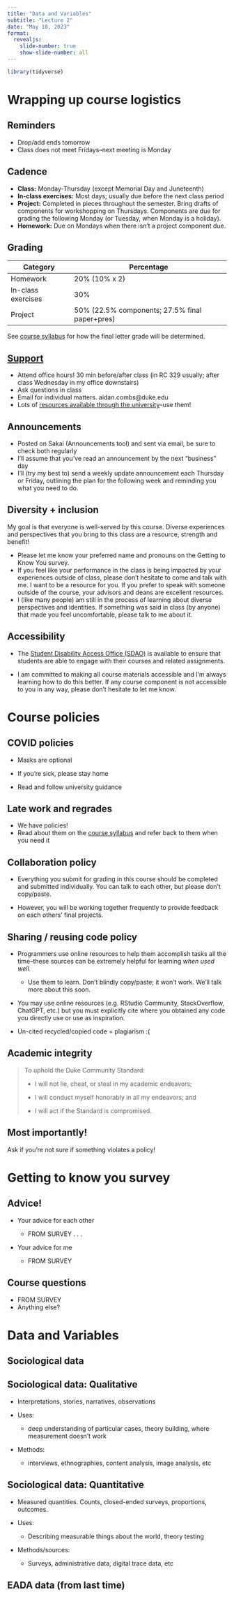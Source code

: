 ```yaml
---
title: "Data and Variables"
subtitle: "Lecture 2"
date: "May 18, 2023"
format: 
  revealjs:
    slide-number: true
    show-slide-number: all
---
```


```r
library(tidyverse)
```

# Wrapping up course logistics

## Reminders

-   Drop/add ends tomorrow
-   Class does not meet Fridays--next meeting is Monday

## Cadence

::: incremental
-   **Class:** Monday-Thursday (except Memorial Day and Juneteenth)
-   **In-class exercises:** Most days; usually due before the next class period
-   **Project:** Completed in pieces throughout the semester. Bring drafts of components for workshopping on Thursdays. Components are due for grading the following Monday (or Tuesday, when Monday is a holiday).
-   **Homework:** Due on Mondays when there isn't a project component due.
:::

## Grading {.smaller}

| Category           | Percentage                                     |
|--------------------|------------------------------------------------|
| Homework           | 20% (10% x 2)                                  |
| In-class exercises | 30%                                            |
| Project            | 50% (22.5% components; 27.5% final paper+pres) |

See [course syllabus](https://soc333-sum23.github.io/course-syllabus.html#grading) for how the final letter grade will be determined.

## [Support](https://soc333-sum23.github.io/course-support.html)

-   Attend office hours! 30 min before/after class (in RC 329 usually; after class Wednesday in my office downstairs)
-   Ask questions in class
-   Email for individual matters. aidan.combs\@duke.edu
-   Lots of [resources available through the university](https://soc333-sum23.github.io/course-support.html#academic-support)--use them!

## Announcements

-   Posted on Sakai (Announcements tool) and sent via email, be sure to check both regularly
-   I'll assume that you've read an announcement by the next "business" day
-   I'll (try my best to) send a weekly update announcement each Thursday or Friday, outlining the plan for the following week and reminding you what you need to do.

## Diversity + inclusion {.smaller}

My goal is that everyone is well-served by this course. Diverse experiences and perspectives that you bring to this class are a resource, strength and benefit!

::: incremental
-   Please let me know your preferred name and pronouns on the Getting to Know You survey.
-   If you feel like your performance in the class is being impacted by your experiences outside of class, please don't hesitate to come and talk with me. I want to be a resource for you. If you prefer to speak with someone outside of the course, your advisors and deans are excellent resources.
-   I (like many people) am still in the process of learning about diverse perspectives and identities. If something was said in class (by anyone) that made you feel uncomfortable, please talk to me about it.
:::

## Accessibility

-   The [Student Disability Access Office (SDAO)](https://access.duke.edu/students) is available to ensure that students are able to engage with their courses and related assignments.

-   I am committed to making all course materials accessible and I'm always learning how to do this better. If any course component is not accessible to you in any way, please don't hesitate to let me know.

# Course policies

## COVID policies

-   Masks are optional

-   If you're sick, please stay home

-   Read and follow university guidance

## Late work and regrades

-   We have policies!
-   Read about them on the [course syllabus](https://soc333-sum23.github.io/course-syllabus.html#course-policies) and refer back to them when you need it

## Collaboration policy

-   Everything you submit for grading in this course should be completed and submitted individually. You can talk to each other, but please don't copy/paste.

-   However, you will be working together frequently to provide feedback on each others' final projects.

## Sharing / reusing code policy {.smaller}

-   Programmers use online resources to help them accomplish tasks all the time--these sources can be extremely helpful for learning *when used well.*

    -   Use them to learn. Don't blindly copy/paste; it won't work. We'll talk more about this soon.

-   You may use online resources (e.g. RStudio Community, StackOverflow, ChatGPT, etc.) but you must explicitly cite where you obtained any code you directly use or use as inspiration.

-   Un-cited recycled/copied code = plagiarism :(

## Academic integrity

> To uphold the Duke Community Standard:
>
> -   I will not lie, cheat, or steal in my academic endeavors;
>
> -   I will conduct myself honorably in all my endeavors; and
>
> -   I will act if the Standard is compromised.

## Most importantly!

Ask if you're not sure if something violates a policy!

# Getting to know you survey

## Advice!

-   Your advice for each other

    -   FROM SURVEY . . .

-   Your advice for me

    -   FROM SURVEY

## Course questions

-   FROM SURVEY
-   Anything else?

# Data and Variables

## Sociological data

## Sociological data: Qualitative

::: incremental
-   Interpretations, stories, narratives, observations

-   Uses:

    -   deep understanding of particular cases, theory building, where measurement doesn't work

-   Methods:

    -   interviews, ethnographies, content analysis, image analysis, etc
:::

## Sociological data: Quantitative

::: incremental
-   Measured quantities. Counts, closed-ended surveys, proportions, outcomes.

-   Uses:

    -   Describing measurable things about the world, theory testing

-   Methods/sources:

    -   Surveys, administrative data, digital trace data, etc
:::

## EADA data (from last time)
